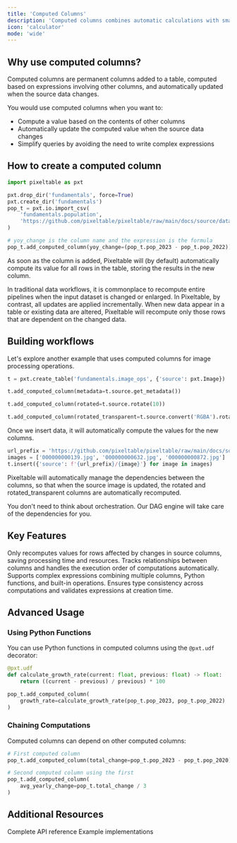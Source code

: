 ```yaml
---
title: 'Computed Columns'
description: 'Computed columns combines automatic calculations with smart incremental updates. Think of them as your data workflow automated.'
icon: 'calculator'
mode: 'wide'
---
```


## Why use computed columns?

Computed columns are permanent columns added to a table, computed based on expressions involving other columns, and automatically updated when the source data changes. 

You would use computed columns when you want to:

- Compute a value based on the contents of other columns
- Automatically update the computed value when the source data changes
- Simplify queries by avoiding the need to write complex expressions

## How to create a computed column

```python
import pixeltable as pxt

pxt.drop_dir('fundamentals', force=True)
pxt.create_dir('fundamentals')
pop_t = pxt.io.import_csv(
    'fundamentals.population',
    'https://github.com/pixeltable/pixeltable/raw/main/docs/source/data/world-population-data.csv'
)

# yoy_change is the column name and the expression is the formula
pop_t.add_computed_column(yoy_change=(pop_t.pop_2023 - pop_t.pop_2022))
```
As soon as the column is added, Pixeltable will (by default) automatically compute its value for all rows in the table, storing the results in the new column.

<Note>
In traditional data workflows, it is commonplace to recompute entire pipelines when the input dataset is changed or enlarged. In Pixeltable, by contrast, all updates are applied incrementally. When new data appear in a table or existing data are altered, Pixeltable will recompute only those rows that are dependent on the changed data.
</Note>

## Building workflows

Let's explore another example that uses computed columns for image processing operations.

```python
t = pxt.create_table('fundamentals.image_ops', {'source': pxt.Image})

t.add_computed_column(metadata=t.source.get_metadata())

t.add_computed_column(rotated=t.source.rotate(10))

t.add_computed_column(rotated_transparent=t.source.convert('RGBA').rotate(10))
```

Once we insert data, it will automatically compute the values for the new columns.

```python
url_prefix = 'https://github.com/pixeltable/pixeltable/raw/main/docs/source/data/images'
images = ['000000000139.jpg', '000000000632.jpg', '000000000872.jpg']
t.insert({'source': f'{url_prefix}/{image}'} for image in images)
```

Pixeltable will automatically manage the dependencies between the columns, so that when the source image is updated, the rotated and rotated_transparent columns are automatically recomputed.

You don't need to think about orchestration. Our DAG engine will take care of the dependencies for you.

## Key Features

<CardGroup cols={2}>
  <Card title="Incremental Updates" icon="arrows-rotate">
    Only recomputes values for rows affected by changes in source columns, saving processing time and resources.
  </Card>
  
  <Card title="Automatic Dependencies" icon="diagram-project">
    Tracks relationships between columns and handles the execution order of computations automatically.
  </Card>

  <Card title="Expression Support" icon="function">
    Supports complex expressions combining multiple columns, Python functions, and built-in operations.
  </Card>

  <Card title="Type Safety" icon="shield-check">
    Ensures type consistency across computations and validates expressions at creation time.
  </Card>
</CardGroup>

## Advanced Usage

### Using Python Functions

You can use Python functions in computed columns using the `@pxt.udf` decorator:

```python
@pxt.udf
def calculate_growth_rate(current: float, previous: float) -> float:
    return ((current - previous) / previous) * 100

pop_t.add_computed_column(
    growth_rate=calculate_growth_rate(pop_t.pop_2023, pop_t.pop_2022)
)
```

### Chaining Computations

Computed columns can depend on other computed columns:

```python
# First computed column
pop_t.add_computed_column(total_change=pop_t.pop_2023 - pop_t.pop_2020)

# Second computed column using the first
pop_t.add_computed_column(
    avg_yearly_change=pop_t.total_change / 3
)
```

## Additional Resources

<CardGroup cols={2}>
  <Card title="API Documentation" icon="book" href="https://pixeltable.github.io/pixeltable/">
    Complete API reference
  </Card>
  <Card title="UDF Examples" icon="code" href="/docs/datastore/custom-functions">
    Example implementations
  </Card>
</CardGroup>